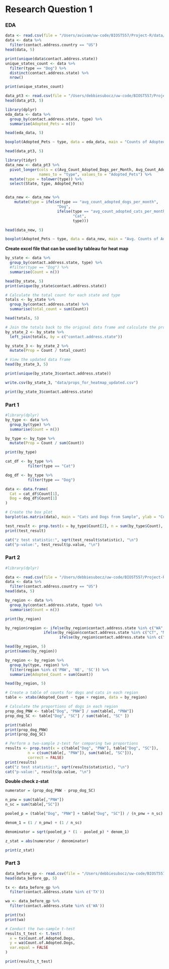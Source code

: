# Research Question 1

### EDA\

```r
data <- read.csv(file = "/Users/avivam/uw-code/BIOST557/Project-R/data/us_all_jantodec_adopted_dogsANDcats.csv")
data <- data %>%
  filter(contact.address.country == "US")
head(data, 5)
```
```r
print(unique(data$contact.address.state))
unique_states_count <- data %>%
  filter(type == "Dog") %>%
  distinct(contact.address.state) %>%
  nrow()

print(unique_states_count)
```



```r
data_pt3 <- read.csv(file = "/Users/debbiesubocz/uw-code/BIOST557/Project-R/data/for_rq_1.csv")
head(data_pt3, 5)
```


```r
library(dplyr)
eda_data <- data %>% 
  group_by(contact.address.state, type) %>%
  summarise(Adopted_Pets = n())

head(eda_data, 5)

```


```r
boxplot(Adopted_Pets ~ type, data = eda_data, main = "Counts of Adopted Dogs and Cats per US State", xlab = "Type", ylab = "Count of Adoptable Pets")
```
```r
head(data_pt3, 5)
```

```r
library(tidyr)
data_new <- data_pt3 %>%
  pivot_longer(cols = c(Avg_Count_Adopted_Dogs_per_Month, Avg_Count_Adopted_Cats_per_Month),
               names_to = "type", values_to = "Adopted_Pets") %>%
  mutate(type = tolower(type)) %>%
  select(State, type, Adopted_Pets)


data_new <- data_new %>%
    mutate(type = ifelse(type == "avg_count_adopted_dogs_per_month",
                       "Dog",
                       ifelse(type == "avg_count_adopted_cats_per_month",
                              "Cat",
                              type)))

head(data_new, 5)
```
```r
boxplot(Adopted_Pets ~ type, data = data_new, main = "Avg. Counts of Adopted Dogs and Cats per US State/Month", xlab = "Type", ylab = "Avg. Count of Adopted Pets per Month")
```
**Create excel file that can be used by tableau for heat map**

```r
by_state <- data %>% 
  group_by(contact.address.state, type) %>%
  #filter(type == "Dog") %>%
  summarise(Count = n())

head(by_state, 5)
print(unique(by_state$contact.address.state))
```
```r

# Calculate the total count for each state and type
totals <- by_state %>%
  group_by(contact.address.state) %>%
  summarise(total_count = sum(Count))

head(totals, 5)

# Join the totals back to the original data frame and calculate the proportion
by_state_2 <- by_state %>%
  left_join(totals, by = c("contact.address.state"))

by_state_3 <- by_state_2 %>%
  mutate(Prop = Count / total_count)

# View the updated data frame
head(by_state_3, 5)

print(unique(by_state_3$contact.address.state))
```

```r
write.csv(by_state_3, "data/props_for_heatmap_updated.csv")
```

```r
print(by_state_3$contact.address.state)
```


### Part 1\

```r
#library(dplyr)
by_type <- data %>% 
  group_by(type) %>%
  summarise(Count = n())

by_type <- by_type %>%
  mutate(Prop = Count / sum(Count))

print(by_type)
```
```r

cat_df <- by_type %>%
          filter(type == "Cat")

dog_df <- by_type %>%
          filter(type == "Dog")

data <- data.frame(
  Cat = cat_df$Count[1],
  Dog = dog_df$Count[1]
)

# Create the box plot
barplot(as.matrix(data), main = "Cats and Dogs from Sample", ylab = "Count")
```



```r
test_result <- prop.test(x = by_type$Count[2], n = sum(by_type$Count), p = 0.5, correct = FALSE)
print(test_result)

cat("z test statistic:", sqrt(test_result$statistic), "\n")
cat("p-value:", test_result$p.value, "\n")
```

### Part 2\

```r
#library(dplyr)

data <- read.csv(file = "/Users/debbiesubocz/uw-code/BIOST557/Project-R/data/us_all_jantodec_adopted_dogsANDcats.csv")
data <- data %>%
  filter(contact.address.country == "US")
head(data, 5)

by_region <- data %>% 
  group_by(contact.address.state, type) %>%
  summarise(Count = n())

print(by_region)

by_region$region <- ifelse(by_region$contact.address.state %in% c("WA", "OR", "ID"), "PNW", 
                 ifelse(by_region$contact.address.state %in% c("CT", "ME", "MA", "NH", "NJ", "NY", "PA", "RI", "VT"), "NE", 
                        ifelse(by_region$contact.address.state %in% c("KY", "TN", "AL", "MS","AR", "LA", "OK", "TX"), "SC", NA)))

head(by_region, 5)
print(names(by_region))

by_region <- by_region %>% 
  group_by(type, region) %>%
  filter(region %in% c('PNW', 'NE', 'SC')) %>%
  summarize(Adopted_Count = sum(Count))

head(by_region, 5)
```
```r
# Create a table of counts for dogs and cats in each region
table <- xtabs(Adopted_Count ~ type + region, data = by_region)

# Calculate the proportions of dogs in each region
prop_dog_PNW <- table["Dog", "PNW"] / sum(table[, "PNW"])
prop_dog_SC <- table["Dog", "SC"] / sum(table[, "SC" ])

print(table)
print(prop_dog_PNW)
print(prop_dog_SC)

```


```r
# Perform a two-sample z-test for comparing two proportions
results <- prop.test(x = c(table["Dog", "PNW"], table["Dog", "SC"]), 
          n = c(sum(table[, "PNW"]), sum(table[, "SC"])),
          correct = FALSE)
print(results)
cat("z test statistic:", sqrt(results$statistic), "\n")
cat("p-value:", results$p.value, "\n")
```
**Double check z-stat**

```r
numerator = (prop_dog_PNW - prop_dog_SC)

n_pnw = sum(table[,"PNW"])
n_sc = sum(table[,"SC"])

pooled_p = (table["Dog", "PNW"] + table["Dog", "SC"]) / (n_pnw + n_sc)

denom_1 = (1 / n_pnw) + (1 / n_sc)

denominator = sqrt(pooled_p * (1 - pooled_p) * denom_1)

z_stat = abs(numerator / denominator)

print(z_stat)
```


### Part 3\
```r
data_before_gp <- read.csv(file = "/Users/debbiesubocz/uw-code/BIOST557/Project-R/data/for_rq_1_before_grouping.csv")
head(data_before_gp, 5)
```


```r
tx <- data_before_gp %>% 
  filter(contact.address.state %in% c('TX'))

wa <- data_before_gp %>% 
  filter(contact.address.state %in% c('WA'))

print(tx)
print(wa)
```

```r
# Conduct the two-sample t-test
results_t_test <- t.test(
  x = tx$Count.of.Adopted.Dogs, 
  y = wa$Count.of.Adopted.Dogs,
  var.equal = FALSE
)

print(results_t_test)
```

